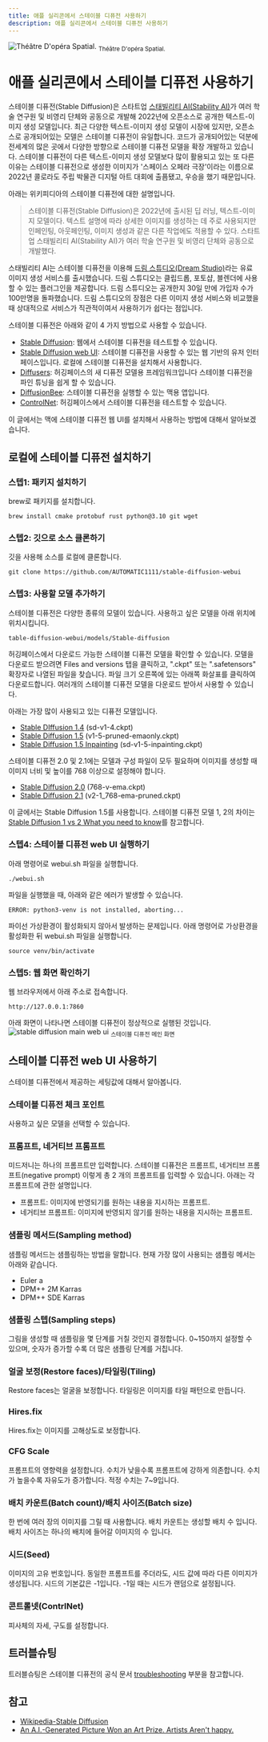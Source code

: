 ```yaml
---
title: 애플 실리콘에서 스테이블 디퓨전 사용하기
description: 애플 실리콘에서 스테이블 디퓨전 사용하기
---
```

![Théâtre D'opéra Spatial.](/images/stable_diffusion/space_opera.jpeg)
<sub>Théâtre D'opéra Spatial.</sub>

# 애플 실리콘에서 스테이블 디퓨전 사용하기

스테이블 디퓨전(Stable Diffusion)은 스타트업 [스태빌리티 AI(Stability AI)](https://stability.ai/)가 여러 학술 연구원 및 비영리 단체와 공동으로 개발해 2022년에 오픈소스로 공개한 텍스트-이미지 생성 모델입니다. 최근 다양한 텍스트-이미지 생성 모델이 시장에 있지만, 오픈소스로 공개되어있는 모델은 스테이블 디퓨전이 유일합니다. 코드가 공개되어있는 덕분에 전세계의 많은 곳에서 다양한 방향으로 스테이블 디퓨전 모델을 확장 개발하고 있습니다. 스테이블 디퓨전이 다른 텍스트-이미지 생성 모델보다 많이 활용되고 있는 또 다른 이유는 스테이블 디퓨전으로 생성한 이미지가 '스페이스 오페라 극장'이라는 이름으로 2022년 콜로라도 주립 박물관 디지털 아트 대회에 출픔됐고, 우승을 했기 때문입니다.

아래는 위키피디아의 스테이블 디퓨전에 대한 설명입니다.

> 스테이블 디퓨전(Stable Diffusion)은 2022년에 출시된 딥 러닝, 텍스트-이미지 모델이다. 텍스트 설명에 따라 상세한 이미지를 생성하는 데 주로 사용되지만 인페인팅, 아웃페인팅, 이미지 생성과 같은 다른 작업에도 적용할 수 있다. 스타트업 스태빌리티 AI(Stability AI)가 여러 학술 연구원 및 비영리 단체와 공동으로 개발했다.

스태빌리티 AI는 스테이블 디퓨전을 이용해 [드림 스튜디오(Dream Studio)](https://beta.dreamstudio.ai/generate)라는 유료 이미지 생성 서비스를 출시했습니다. 드림 스튜디오는 클립드롭, 포토샵, 블렌더에 사용할 수 있는 플러그인을 제공합니다. 드림 스튜디오는 공개한지 30일 만에 가입자 수가 100만명을 돌파했습니다. 드림 스튜디오의 장점은 다른 이미지 생성 서비스와 비교했을 때 상대적으로 서비스가 직관적이여서 사용하기가 쉽다는 점입니다. 

스테이블 디퓨전은 아래와 같이 4 가지 방법으로 사용할 수 있습니다.
* [Stable Diffusion](https://stablediffusionweb.com/): 웹에서 스테이블 디퓨전을 테스트할 수 있습니다.
* [Stable Diffusion web UI](https://github.com/AUTOMATIC1111/stable-diffusion-webui): 스테이블 디퓨전을 사용할 수 있는 웹 기반의 유저 인터페이스입니다. 로컬에 스테이블 디퓨전을 설치해서 사용합니다.
* [Diffusers](https://huggingface.co/docs/diffusers/index): 허깅페이스의 새 디퓨전 모델용 프레임워크입니다 스테이블 디퓨전을 파인 튜닝을 쉽게 할 수 있습니다.
* [DiffusionBee](https://diffusionbee.com/): 스테이블 디퓨전을 실행할 수 있는 맥용 앱입니다.
* [ControlNet](https://huggingface.co/spaces/hysts/ControlNet): 허깅페이스에서 스테이블 디퓨전을 테스트할 수 있습니다.

이 글에서는 맥에 스테이블 디퓨전 웹 UI를 설치해서 사용하는 방법에 대해서 알아보겠습니다.

## 로컬에 스테이블 디퓨전 설치하기
### 스텝1: 패키지 설치하기
brew로 패키지를 설치합니다.
```shell
brew install cmake protobuf rust python@3.10 git wget 
```
### 스텝2: 깃으로 소스 클론하기
깃을 사용해 소스를 로컬에 클론합니다.
```shell
git clone https://github.com/AUTOMATIC1111/stable-diffusion-webui
```
### 스텝3: 사용할 모델 추가하기
스테이블 디퓨전은 다양한 종류의 모델이 있습니다. 사용하고 싶은 모델을 아래 위치에 위치시킵니다. 
```shell
table-diffusion-webui/models/Stable-diffusion 
```
허깅페이스에서 다운로드 가능한 스테이블 디퓨전 모델을 확인할 수 있습니다. 모델을 다운로드 받으려면 Files and versions 탭을 클릭하고, ".ckpt" 또는 ".safetensors" 확장자로 나열된 파일을 찾습니다. 파일 크기 오른쪽에 있는 아래쪽 화살표를 클릭하여 다운로드합니다.
여러개의 스테이블 디퓨전 모델을 다운로드 받아서 사용할 수 있습니다.
  
  
아래는 가장 많이 사용되고 있는 디퓨전 모델입니다.
  
* [Stable DIffusion 1.4](https://huggingface.co/CompVis/stable-diffusion-v-1-4-original) (sd-v1-4.ckpt)
* [Stable Diffusion 1.5](https://huggingface.co/runwayml/stable-diffusion-v1-5) (v1-5-pruned-emaonly.ckpt)
* [Stable Diffusion 1.5 Inpainting](https://huggingface.co/runwayml/stable-diffusion-inpainting) (sd-v1-5-inpainting.ckpt)

스테이블 디퓨전 2.0 및 2.1에는 모델과 구성 파일이 모두 필요하며 이미지를 생성할 때 이미지 너비 및 높이를 768 이상으로 설정해야 합니다.

* [Stable Diffusion 2.0](https://huggingface.co/stabilityai/stable-diffusion-2) (768-v-ema.ckpt)
* [Stable Diffusion 2.1](https://huggingface.co/stabilityai/stable-diffusion-2-1) (v2-1_768-ema-pruned.ckpt)

이 글에서는 Stable Diffusion 1.5를 사용합니다.
  스테이블 디퓨전 모델 1, 2의 차이는 [Stable Diffusion 1 vs 2 What you need to know](https://www.assemblyai.com/blog/stable-diffusion-1-vs-2-what-you-need-to-know/)를 참고합니다.

### 스텝4: 스테이블 디퓨전 web UI 실행하기
아래 명령어로 webui.sh 파일을 실행합니다.
```shell
./webui.sh
```
파일을 실행했을 때, 아래와 같은 에러가 발생할 수 있습니다.
```shell
ERROR: python3-venv is not installed, aborting...
```
파이선 가상환경이 활성화되지 않아서 발생하는 문제입니다. 아래 명령어로 가상환경을 활성화한 뒤 webui.sh 파일을 실행합니다.
```shell
source venv/bin/activate
```

### 스텝5: 웹 화면 확인하기
웹 브라우저에서 아래 주소로 접속합니다.

```shell
http://127.0.0.1:7860
```
아래 화면이 나타나면 스테이블 디퓨전이 정상적으로 실행된 것입니다.
![stable diffusion main web ui](/images/stable_diffusion/stable_diffusion_01.png)
<sub>스테이블 디퓨전 메인 화면</sub>

## 스테이블 디퓨전 web UI 사용하기

스테이블 디퓨전에서 제공하는 세팅값에 대해서 알아봅니다.

### 스테이블 디퓨전 체크 포인트
사용하고 싶은 모델을 선택할 수 있습니다.

### 프롬프트, 네거티브 프롬프트
미드저니는 하나의 프롬프트만 입력합니다. 스테이블 디퓨전은 프롬프트, 네거티브 프롬프트(negative prompt) 이렇게 총 2 개의 프롬프트를 입력할 수 있습니다.
아래는 각 프롬프트에 관한 설명입니다.

* 프롬프트: 이미지에 반영되기를 원하는 내용을 지시하는 프롬프트.
* 네거티브 프롬프트: 이미지에 반영되지 않기를 원하는 내용을 지시하는 프롬프트.

### 샘플링 메서드(Sampling method)
샘플링 메서드는 샘플링하는 방법을 말합니다. 현재 가장 많이 사용되는 샘플링 메서는 아래와 같습니다.

* Euler a
* DPM++ 2M Karras
* DPM++ SDE Karras

### 샘플링 스텝(Sampling steps)
그림을 생성할 때 샘플링을 몇 단계를 거칠 것인지 결정합니다. 0~150까지 설정할 수 있으며, 숫자가 증가할 수록 더 많은 샘플링 단계를 거칩니다.

### 얼굴 보정(Restore faces)/타일링(Tiling)
Restore faces는 얼굴을 보정합니다. 타일링은 이미지를 타일 패턴으로 만듭니다.

### Hires.fix
Hires.fix는 이미지를 고해상도로 보정합니다.

### CFG Scale
프롬프트의 영향력을 설정합니다. 수치가 낮을수록 프롬프트에 강하게 의존합니다. 수치가 높을수록 자유도가 증가합니다. 적정 수치는 7~9입니다.

### 배치 카운트(Batch count)/배치 사이즈(Batch size)
한 번에 여러 장의 이미지를 그릴 때 사용합니다. 배치 카운트는 생성할 배치 수 입니다. 배치 사이즈는 하나의 배치에 들어갈 이미지의 수 입니다.

### 시드(Seed)
이미지의 고유 번호입니다. 동일한 프롬프트를 주더라도, 시드 값에 따라 다른 이미지가 생성됩니다. 시드의 기본값은 -1입니다. -1일 때는 시드가 랜덤으로 설정됩니다.

### 콘트롤넷(ContrlNet)
피사체의 자세, 구도를 설정합니다.

## 트러블슈팅
트러블슈팅은 스테이블 디퓨전의 공식 문서 [troubleshooting](https://github.com/AUTOMATIC1111/stable-diffusion-webui/wiki/Installation-on-Apple-Silicon#troubleshooting) 부분을 참고합니다.


## 참고 
* [Wikipedia-Stable Diffusion](https://ko.wikipedia.org/wiki/%EC%8A%A4%ED%85%8C%EC%9D%B4%EB%B8%94_%EB%94%94%ED%93%A8%EC%A0%84)
* [An A.I.-Generated Picture Won an Art Prize. Artists Aren't happy.](https://www.nytimes.com/2022/09/02/technology/ai-artificial-intelligence-artists.html)

